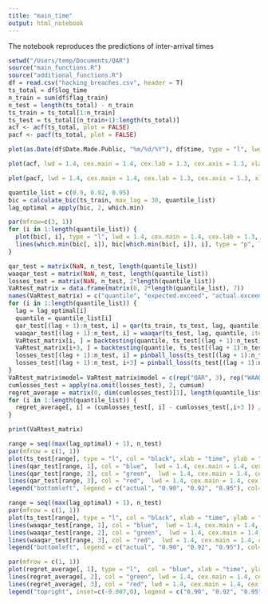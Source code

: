 ```yaml
---
title: "main_time"
output: html_notebook
---
```


The notebook reproduces the predictions of inter-arrival times

```r
setwd("/Users/temp/Documents/QAR")
source("main_functions.R")
source("additional_functions.R")
df = read.csv("hacking_breaches.csv", header = T) 
ts_total = df$log_time
n_train = sum(df$flag_train)
n_test = length(ts_total) - n_train
ts_train = ts_total[1:n_train]
ts_test = ts_total[(n_train+1):length(ts_total)]
acf <- acf(ts_total, plot = FALSE)
pacf <- pacf(ts_total, plot = FALSE) 
```

```r
plot(as.Date(df$Date.Made.Public, "%m/%d/%Y"), df$time, type = "l", lwd = 1.4, cex.main = 1.4, cex.lab = 1.3, cex.axis = 1.3, xlab = "time", ylab = "", main = "inter-arrival times")
```

```r
plot(acf, lwd = 1.4, cex.main = 1.4, cex.lab = 1.3, cex.axis = 1.3, xlab = "lag", ylab = "ACF",  main = "")
```


```r
plot(pacf, lwd = 1.4, cex.main = 1.4, cex.lab = 1.3, cex.axis = 1.3, xlab = "lag", ylab = "PACF", main = "")
```
```r
quantile_list = c(0.9, 0.92, 0.95)
bic = calculate_bic(ts_train, max_lag = 30, quantile_list)
lag_optimal = apply(bic, 2, which.min)
```

```r
par(mfrow=c(3, 1))
for (i in 1:length(quantile_list)) {
  plot(bic[, i], type = "l", lwd = 1.4, cex.main = 1.4, cex.lab = 1.3, cex.axis = 1.3, xlab = "lag", ylab = "BIC", main = paste("quantile", quantile_list[i], sep = " = "))
  lines(which.min(bic[, i]), bic[which.min(bic[, i]), i], type = "p", lwd = 2, col = "red")
}
```


```r
qar_test = matrix(NaN, n_test, length(quantile_list))
waaqar_test = matrix(NaN, n_test, length(quantile_list))
losses_test = matrix(NaN, n_test, 2*length(quantile_list))
VaRtest_matrix = data.frame(matrix(0, 2*length(quantile_list), 7))
names(VaRtest_matrix) = c("quantile", "expected.exceed", "actual.exceed", "uc.LRp", "cc.LRp", "uc.Decision", "cc.Decision")
for (i in 1:length(quantile_list)) {
  lag = lag_optimal[i]
  quantile = quantile_list[i]
  qar_test[(lag + 1):n_test, i] = qar(ts_train, ts_test, lag, quantile)
  waaqar_test[(lag + 1):n_test, i] = waaqar(ts_test, lag, quantile, iter_number = 2500, burn_in_period = 500, reg_param = 1, sigma_param = 0.7, seed = 1)$target_hat
  VaRtest_matrix[i, ] = backtesting(quantile, ts_test[(lag + 1):n_test], qar_test[(lag + 1):n_test, i])
  VaRtest_matrix[i+3, ] = backtesting(quantile, ts_test[(lag + 1):n_test], waaqar_test[(lag + 1):n_test, i])
  losses_test[(lag + 1):n_test, i] = pinball_loss(ts_test[(lag + 1):n_test], qar_test[(lag + 1):n_test, i], quantile)
  losses_test[(lag + 1):n_test, i+3] = pinball_loss(ts_test[(lag + 1):n_test], waaqar_test[(lag + 1):n_test, i], quantile)
}
VaRtest_matrix$model= VaRtest_matrix$model = c(rep("QAR", 3), rep("WAAQAR", 3))
cumlosses_test = apply(na.omit(losses_test), 2, cumsum)
regret_average = matrix(0, dim(cumlosses_test)[1], length(quantile_list))
for (i in 1:length(quantile_list)) {
  regret_average[, i] = (cumlosses_test[, i] - cumlosses_test[,i+3 ]) / seq(1, dim(cumlosses_test)[1])
}
```

```r
print(VaRtest_matrix)
```

```r
range = seq((max(lag_optimal) + 1), n_test)
par(mfrow = c(1, 1))
plot(ts_test[range], type = "l", col = "black", xlab = "time", ylab = "log inter-arrival times", main = "QAR", lwd = 1.4, cex.main = 1.4, cex.lab = 1.3, cex.axis = 1.3)
lines(qar_test[range, 1], col = "blue",  lwd = 1.4, cex.main = 1.4, cex.lab = 1.3, cex.axis = 1.3)
lines(qar_test[range, 2], col = "green",  lwd = 1.4, cex.main = 1.4, cex.lab = 1.3, cex.axis = 1.3)
lines(qar_test[range, 3], col = "red",  lwd = 1.4, cex.main = 1.4, cex.lab = 1.3, cex.axis = 1.3)
legend("bottomleft", legend = c("actual", "0.90", "0.92", "0.95"), col=c("black", "blue", "green", "red"), lty=1, cex=0.55,  lwd = 1.4)
```


```r
range = seq((max(lag_optimal) + 1), n_test)
par(mfrow = c(1, 1))
plot(ts_test[range], type = "l", col = "black", xlab = "time", ylab = "log inter-arrival times", main = "WAAQAR", lwd = 1.4, cex.main = 1.4, cex.lab = 1.3, cex.axis = 1.3)
lines(waaqar_test[range, 1], col = "blue",  lwd = 1.4, cex.main = 1.4, cex.lab = 1.3, cex.axis = 1.3)
lines(waaqar_test[range, 2], col = "green",  lwd = 1.4, cex.main = 1.4, cex.lab = 1.3, cex.axis = 1.3)
lines(waaqar_test[range, 3], col = "red",  lwd = 1.4, cex.main = 1.4, cex.lab = 1.3, cex.axis = 1.3)
legend("bottomleft", legend = c("actual", "0.90", "0.92", "0.95"), col=c("black", "blue", "green", "red"), lty=1, cex=0.55,  lwd = 1.4)
```

```r
par(mfrow = c(1, 1))
plot(regret_average[, 1], type = "l",  col = "blue", xlab = "time", ylab = "average regret", lwd = 1.4, cex.main = 1.4, cex.lab = 1.3, cex.axis = 1.3)
lines(regret_average[, 2], col = "green", lwd = 1.4, cex.main = 1.4, cex.lab = 1.3, cex.axis = 1.3)
lines(regret_average[, 3], col = "red", lwd = 1.4, cex.main = 1.4, cex.lab = 1.3, cex.axis = 1.3)
legend("topright", inset=c(-0.007,0), legend = c("0.90", "0.92", "0.95"), col=c("blue", "green", "red"),lty=1, cex=1.3,  lwd = 1.4)
```
